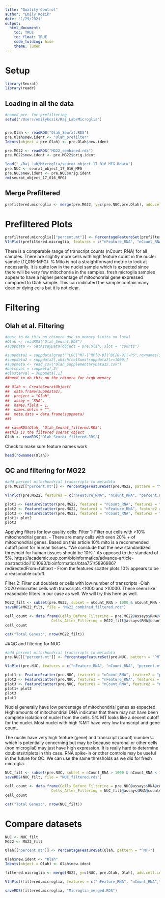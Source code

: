 ```yaml
---
title: "Quality Control"
author: "Emily Kozik"
date: "1/29/2021"
output: 
  html_document:
    toc: TRUE
    toc_float: TRUE
    code_folding: hide
    theme: lumen
---
```


# Setup
```r
library(Seurat)
library(readr)
```
## Loading in all the data
```r
#named pre- for prefiltering
setwd("/Users/emilykozik/Raj_Lab/Microglia")


pre.Olah <- readRDS("Olah_Seurat.RDS")
pre.Olah$new.ident <- "Olah_prefilter"
Idents(object = pre.Olah) <- pre.Olah$new.ident

pre.MG22 <- readRDS("MG22_combined.rds")
pre.MG22$new.ident <- pre.MG22$orig.ident

load("~/Raj_Lab/Microglia/seurat_object_17_016_MFG.Rdata")
pre.NUC <- seurat_object_17_016_MFG
pre.NUC$new.ident <- pre.NUC$orig.ident
rm(seurat_object_17_016_MFG)
```

## Merge Prefiltered 

```r
prefiltered.microglia <- merge(pre.MG22, y=c(pre.NUC,pre.Olah), add.cell.ids = c("pre.MG22", "pre.NUC", "pre.Olah"))
```

# Prefiltered Plots 
```r
prefiltered.microglia[["percent.mt"]] <- PercentageFeatureSet(prefiltered.microglia, pattern = "^MT-")
VlnPlot(prefiltered.microglia, features = c("nFeature_RNA", "nCount_RNA","percent.mt"), group.by = "new.ident")


```

There is a comparable range of transcript counts (nCount_RNA) for all samples. There are slightly more cells with high feature count in the nuclei sample (17_016-MFG). % Mito is not a straightforward metric to look at necessarily. It is quite low in the nuclei sample which is expected since there will be very few mitochonria in the samples. fresh microglia samples appear to have a higher percentage of mitochonrial gene expressed compared to Olah sample. This can indicated the sample contain many dead or dying cells but it is not clear.

# Filtering

## Olah et al. Filtering
```r
#best to do this on chimera due to memory limits on local
#Olah <- readRDS("Olah_Seurat.RDS")
#suppdata <- GetAssayData(object = pre.Olah, slot = "counts")

#suppdata2 = suppdata[grep("^LOC|^MT-|^RP[0-9]|^BC[0-9]|-PS",rownames(suppdata),invert=T),]
#suppdata2 = suppdata2[,which(colSums(suppdata2)>=1000)]
#suppmeta <- read_csv("Olah_SupplementaryData15.csv")
#batchval = suppmeta[,2]
#clusterval = suppmeta[,1]
##need to do this on the chimera for high memory

## Olah <- CreateSeuratObject(
##  data.frame(suppdata2),
##  project = "Olah",
##  assay = "RNA",
##  names.field = 1,
##  names.delim = "",
##  meta.data = data.frame(suppmeta)
##)

## saveRDS(Olah, "Olah_Seurat_filtered.RDS")
##this is the filtered suerat object
Olah <- readRDS("Olah_Seurat_filtered.RDS")
```

Check to make sure feature names work

```r
head(rownames(Olah))
```

## QC and filtering for MG22
```r
#add percent mitochondrial transcripts to metadata
pre.MG22[["percent.mt"]] <- PercentageFeatureSet(pre.MG22, pattern = "^MT-")

VlnPlot(pre.MG22, features = c("nFeature_RNA", "nCount_RNA", "percent.mt"), ncol = 3)
```


```r
plot1 <- FeatureScatter(pre.MG22, feature1 = "nCount_RNA", feature2 = "percent.mt")
plot2 <- FeatureScatter(pre.MG22, feature1 = "nFeature_RNA", feature2 = "percent.mt")
plot3 <- FeatureScatter(pre.MG22, feature1 = "nCount_RNA", feature2 = "nFeature_RNA")
plot1+ plot2
plot3
```

Applying filters for low quality cells: Filter 1: Filter out cells with >10% mitochondrial genes. - There are many cells with even 20% + of mitochondrial genes. Based on this article 10% mito is a recommended cutoff point for human tissues. “We conclude that the new standardized threshold for human tissues should be 10%.” As opposed to the standard of 5%. https://academic.oup.com/bioinformatics/advance-article-abstract/doi/10.1093/bioinformatics/btaa751/5896986?redirectedFrom=fulltext - From the features scatter plots 10% appears to be a reasonable cutoff.

Filter 2: Filter out doublets or cells with low number of transcripts -Olah 2020 eliminates cells with transcripts <1000 and >10000. These seem like reasonable filters in our case as well. We will try this here as well.


```r
MG22_filt <- subset(pre.MG22, subset = nCount_RNA > 1000 & nCount_RNA < 10000 & percent.mt < 10)
saveRDS(MG22_filt, file = "MG22_combined_filtered.rds")
```


```r
cell_count <- data.frame(Cells_Before_Filtering = pre.MG22@assays$RNA@counts@Dim[2],
                     Cells_After_Filtering = MG22_filt@assays$RNA@counts@Dim[2])
cell_count
```


```r
cat("Total Genes:", nrow(MG22_filt))
```

##QC and filtering for NUC

```r
#add percent mitochondrial transcripts to metadata
pre.NUC[["percent.mt"]] <- PercentageFeatureSet(pre.NUC, pattern = "^MT-")
```


```r
VlnPlot(pre.NUC, features = c("nFeature_RNA", "nCount_RNA", "percent.mt"), ncol = 3)
```

```r
plot1 <- FeatureScatter(pre.NUC, feature1 = "nCount_RNA", feature2 = "percent.mt")
plot2 <- FeatureScatter(pre.NUC, feature1 = "nFeature_RNA", feature2 = "percent.mt")
plot3 <- FeatureScatter(pre.NUC, feature1 = "nCount_RNA", feature2 = "nFeature_RNA")
plot1+ plot2
plot3
plot1
```

Nuclei generally have low percentage of mitochondrial genes as expected. High amounts of mitochondrial DNA indicates that there may not have been complete isolation of nuclei from the cells. 5% MT looks like a decent cutoff for the nuclei. Most nuclei with high %MT have very low transcript and gene count.

The nuclei have very high feature (gene) and transcript (count) numbers.. which is potentially concerning but may be because neuronal or other cells (non microglial) may just have high expression. It is really hard to determine doublets/triplets in this case. RNA spike-in or other controls may be useful in the future for QC. We can use the same thresholds as we did for fresh microglia.

```r
NUC_filt <- subset(pre.NUC, subset = nCount_RNA > 1000 & nCount_RNA < 10000 & percent.mt < 5)
saveRDS(NUC_filt, file = "NUC_filtered.rds")
```

```r
cell_count <- data.frame(Cells_Before_Filtering = pre.NUC@assays$RNA@counts@Dim[2],
                     Cells_After_Filtering = NUC_filt@assays$RNA@counts@Dim[2])
cell_count
```

```r
cat("Total Genes:", nrow(NUC_filt))
```

# Compare datasets

```r
NUC <- NUC_filt
MG22 <- MG22_filt

Olah[["percent.mt"]] <- PercentageFeatureSet(Olah, pattern = "^MT-")

Olah$new.ident <- "Olah"
Idents(object = Olah) <- Olah$new.ident

filtered.microglia <- merge(MG22, y=c(NUC, pre.Olah, Olah), add.cell.ids = c("MG22", "NUC", "Olah pre", "Olah"))

VlnPlot(filtered.microglia, features = c("nFeature_RNA", "nCount_RNA","percent.mt"), group.by = "new.ident")
```

```r
saveRDS(filtered.microglia, "Microglia_merged.RDS")
```


